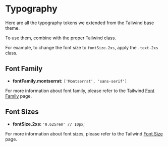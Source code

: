 
<Meta title="Tokens/Typography" />

# Typography

Here are all the typography tokens we extended from the Tailwind base theme.

To use them, combine with the proper Tailwind class.

For example, to change the font size to `fontSize.2xs`, apply the `.text-2xs` class.

## Font Family

- **fontFamily.montserrat:** `['Montserrat', 'sans-serif']`

For more information about font family, please refer to the Tailwind [Font Family](https://tailwindcss.com/docs/font-family) page.

## Font Sizes

- **fontSize.2xs:** `'0.625rem' // 10px`;

For more information about font sizes, please refer to the Tailwind [Font Size](https://tailwindcss.com/docs/font-size) page.

